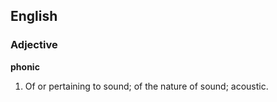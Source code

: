 ==English==

===Adjective===

'''phonic'''

#Of or pertaining to sound; of the nature of sound; acoustic.